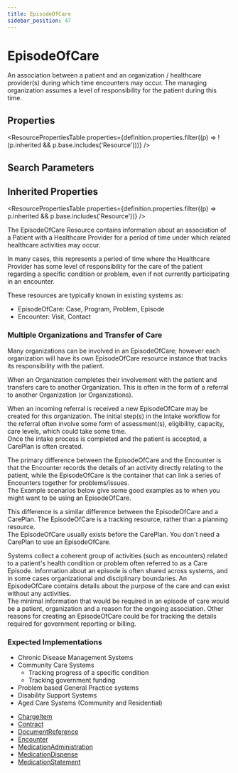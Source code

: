 ```yaml
---
title: EpisodeOfCare
sidebar_position: 47
---
```



# EpisodeOfCare

An association between a patient and an organization / healthcare provider(s) during which time encounters may occur. The managing organization assumes a level of responsibility for the patient during this time.

<Tabs queryString="section">
  <TabItem value="schema" label="Schema" default>

## Properties

<ResourcePropertiesTable
  properties={definition.properties.filter((p) => !(p.inherited && p.base.includes('Resource')))}
/>

## Search Parameters

<SearchParamsTable searchParams={definition.searchParameters} />

## Inherited Properties

<ResourcePropertiesTable properties={definition.properties.filter((p) => p.inherited && p.base.includes('Resource'))} />

  </TabItem>
  <TabItem value="usage" label="Usage">
<div> <a name="scope"></a>          <p>       The <Link to="/docs/api/fhir/resources/episodeofcare">EpisodeOfCare</Link> Resource contains information about an association of a <Link to="/docs/api/fhir/resources/patient">Patient</Link> with a Healthcare Provider for a period       of time under which related healthcare activities may occur.     </p>     <p>       In many cases, this represents a period of time where the Healthcare Provider has some level of responsibility for the care       of the patient regarding a specific condition or problem, even if not currently participating in an encounter.     </p>     <p>       These resources are typically known in existing systems as:     </p>     <ul>       <li>EpisodeOfCare: Case, Program, Problem, Episode</li>       <li>Encounter: Visit, Contact</li>     </ul>     <p></p>     <h3 class="self-link-parent"> Multiple <Link to="/docs/api/fhir/resources/organization">Organizations</Link> and Transfer of Care <a href="https://www.hl7.org/fhir/episodeofcare.html#8.10.1.1" title="link to here" class="self-link"></a></h3>     <p>       Many organizations can be involved in an <Link to="/docs/api/fhir/resources/episodeofcare">EpisodeOfCare</Link>; however each organization will have its own <Link to="/docs/api/fhir/resources/episodeofcare">EpisodeOfCare</Link> resource instance       that tracks its responsibility with the patient.     </p>     <p>       When an <Link to="/docs/api/fhir/resources/organization">Organization</Link> completes their involvement with the patient and transfers care to another <Link to="/docs/api/fhir/resources/organization">Organization</Link>.       This is often in the form of a referral to another <Link to="/docs/api/fhir/resources/organization">Organization</Link> (or <Link to="/docs/api/fhir/resources/organization">Organizations</Link>).<br/>     </p>     <p>       When an incoming referral is received a new <Link to="/docs/api/fhir/resources/episodeofcare">EpisodeOfCare</Link> may be created for this organization.       The initial step(s) in the intake workflow for the referral often involve some form of assessment(s),       eligibility, capacity, care levels, which could take some time.<br/>       Once the intake process is completed and the patient is accepted, a <Link to="/docs/api/fhir/resources/careplan">CarePlan</Link> is often created.     </p>   </div>
  </TabItem>
  <TabItem value="relationships" label="Relationships">
<div>  <a name="bnr"></a>         <p>       The primary difference between the <Link to="/docs/api/fhir/resources/episodeofcare">EpisodeOfCare</Link> and the <Link to="/docs/api/fhir/resources/encounter">Encounter</Link> is that the <Link to="/docs/api/fhir/resources/encounter">Encounter</Link> records the details of an       activity directly relating to the patient, while the <Link to="/docs/api/fhir/resources/episodeofcare">EpisodeOfCare</Link> is the container that can link a series of <Link to="/docs/api/fhir/resources/encounter">Encounters</Link>       together for problems/issues.<br/>       The Example scenarios below give some good examples as to when you might want to be using an <Link to="/docs/api/fhir/resources/episodeofcare">EpisodeOfCare</Link>.     </p>     <p>       This difference is a similar difference between the <Link to="/docs/api/fhir/resources/episodeofcare">EpisodeOfCare</Link> and a <Link to="/docs/api/fhir/resources/careplan">CarePlan</Link>.        The <Link to="/docs/api/fhir/resources/episodeofcare">EpisodeOfCare</Link> is a tracking resource, rather than a planning resource.<br/>       The <Link to="/docs/api/fhir/resources/episodeofcare">EpisodeOfCare</Link> usually exists before the <Link to="/docs/api/fhir/resources/careplan">CarePlan</Link>.       You don't need a <Link to="/docs/api/fhir/resources/careplan">CarePlan</Link> to use an <Link to="/docs/api/fhir/resources/episodeofcare">EpisodeOfCare</Link>.     </p>   </div>
  </TabItem>
  <TabItem value="backgroundAndContext" label="Background and Context">
<div>  <a name="bnc"></a>         <p>       Systems collect a coherent group of activities (such as encounters) related to a patient's health condition or problem often referred to as a Care Episode.       Information about an episode is often shared across systems, and in some cases organizational and disciplinary boundaries.       An <Link to="/docs/api/fhir/resources/episodeofcare">EpisodeOfCare</Link> contains details about the purpose of the care and can exist without any activities.<br/>       The minimal information that would be required in an episode of care would be a patient, organization and a reason for the ongoing association.       Other reasons for creating an <Link to="/docs/api/fhir/resources/episodeofcare">EpisodeOfCare</Link> could be for tracking the details required for government reporting or billing.     </p>     <h3 class="self-link-parent"> Expected Implementations <a href="https://www.hl7.org/fhir/episodeofcare.html#8.10.3.1" title="link to here" class="self-link"></a></h3>     <ul>       <li>Chronic Disease Management Systems</li>       <li>         Community Care Systems         <ul>           <li>Tracking progress of a specific condition</li>           <li>Tracking government funding</li>         </ul>       </li>       <li>Problem based General Practice systems</li>       <li>Disability Support Systems</li>       <li>Aged Care Systems (Community and Residential)</li>     </ul>   </div>
  </TabItem>
  <TabItem value="referencedBy" label="Referenced By">
<ul><li><a href="/docs/api/fhir/resources/chargeitem">ChargeItem</a></li>
<li><a href="/docs/api/fhir/resources/contract">Contract</a></li>
<li><a href="/docs/api/fhir/resources/documentreference">DocumentReference</a></li>
<li><a href="/docs/api/fhir/resources/encounter">Encounter</a></li>
<li><a href="/docs/api/fhir/resources/medicationadministration">MedicationAdministration</a></li>
<li><a href="/docs/api/fhir/resources/medicationdispense">MedicationDispense</a></li>
<li><a href="/docs/api/fhir/resources/medicationstatement">MedicationStatement</a></li></ul>
  </TabItem>
</Tabs>
